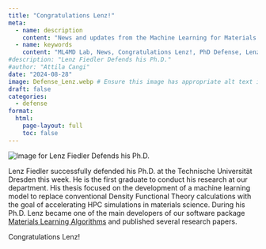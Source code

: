 ```yaml
---
title: "Congratulations Lenz!"
meta:
  - name: description
    content: "News and updates from the Machine Learning for Materials Design (ML4MD) Lab: Congratulations Lenz!"
  - name: keywords
    content: "ML4MD Lab, News, Congratulations Lenz!, PhD Defense, Lenz Fiedler"
#description: "Lenz Fiedler Defends his Ph.D."
#author: "Attila Cangi"
date: "2024-08-28"
image: Defense_Lenz.webp # Ensure this image has appropriate alt text if used directly in content
draft: false
categories:
  - defense
format:
  html:
    page-layout: full
    toc: false
---
```

![](Defense_Lenz.webp){.news-thumbnail alt="Image for Lenz Fiedler Defends his Ph.D."}

Lenz Fiedler successfully defended his Ph.D. at the Technische Universität Dresden this week. He is the first graduate to conduct his research at our department. His thesis focused on the development of a machine learning model to replace conventional Density Functional Theory calculations with the goal of accelerating HPC simulations in materials science. During his Ph.D. Lenz became one of the main developers of our software package [Materials Learning Algorithms](https://github.com/mala-project/mala){target="_blank"} and published several research papers. 

Congratulations Lenz!